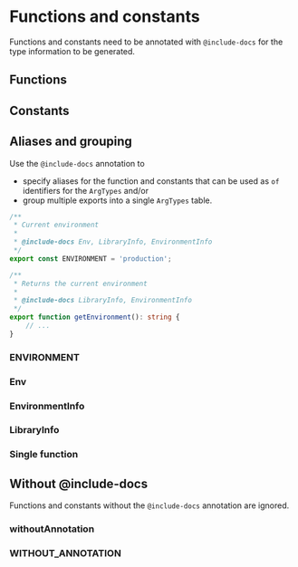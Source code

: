
<Meta title="TypeScript/Functions and constants" />

# Functions and constants

Functions and constants need to be annotated with `@include-docs` for the type information to be generated.

## Functions

<ArgTypes of="isNumber" />

<ArgTypes of="isString" />

## Constants

<ArgTypes of="IS_STANDALONE" />

## Aliases and grouping

Use the `@include-docs` annotation to

- specify aliases for the function and constants that can be used as `of` identifiers for the `ArgTypes` and/or
- group multiple exports into a single `ArgTypes` table.

```typescript
/**
 * Current environment
 *
 * @include-docs Env, LibraryInfo, EnvironmentInfo
 */
export const ENVIRONMENT = 'production';

/**
 * Returns the current environment
 *
 * @include-docs LibraryInfo, EnvironmentInfo
 */
export function getEnvironment(): string {
	// ...
}
```

### ENVIRONMENT

<ArgTypes of="ENVIRONMENT" />

### Env

<ArgTypes of="Env" />

### EnvironmentInfo

<ArgTypes of="EnvironmentInfo" />

### LibraryInfo

<ArgTypes of="LibraryInfo" />

### Single function

<ArgTypes of="getEnvironment" />

## Without @include-docs

Functions and constants without the `@include-docs` annotation are ignored.

### withoutAnnotation

<ArgTypes of="withoutAnnotation" />

### WITHOUT_ANNOTATION

<ArgTypes of="WITHOUT_ANNOTATION" />
